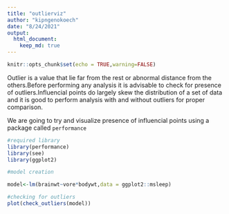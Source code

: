 ```yaml
---
title: "outlierviz"
author: "kipngenokoech"
date: "8/24/2021"
output: 
  html_document:
    keep_md: true
---
```


```r
knitr::opts_chunk$set(echo = TRUE,warning=FALSE)
```


Outlier is a value that lie far from the rest or abnormal distance from the others.Before performing any analysis it is advisable to check for presence of outliers.Influencial points do largely skew the distribution of a set of data and it is good to perform analysis with and without outliers for proper comparison.

We are going to try and visualize presence of influencial points using a package called `performance`

```r
#required library
library(performance)
library(see)
library(ggplot2)
```


```r
#model creation

model<-lm(brainwt~vore*bodywt,data = ggplot2::msleep)
```

```r
#checking for outliers
plot(check_outliers(model))
```

